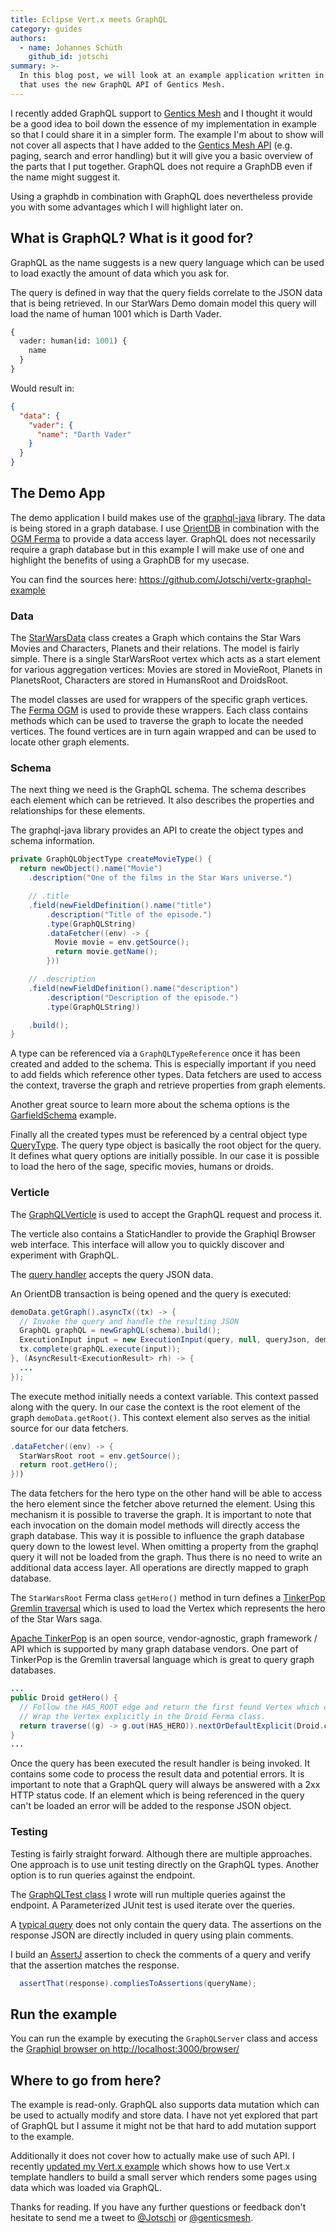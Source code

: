 ```yaml
---
title: Eclipse Vert.x meets GraphQL
category: guides
authors:
  - name: Johannes Schüth
    github_id: jotschi
summary: >-
  In this blog post, we will look at an example application written in Vert.x
  that uses the new GraphQL API of Gentics Mesh.
---
```



I recently added GraphQL support to [Gentics Mesh](https://github.com/gentics/mesh) and I thought it would be a good idea to boil down the essence of my implementation in example so that I could share it in a simpler form.
The example I'm about to show will not cover all aspects that I have added to the [Gentics Mesh API](https://getmesh.io/docs/beta/graphql.html) (e.g. paging, search and error handling) but it will give you a basic overview of the parts that I put together.
GraphQL does not require a GraphDB even if the name might suggest it.
 
Using a graphdb in combination with GraphQL does nevertheless provide you with some advantages which I will highlight later on.

## What is GraphQL? What is it good for?

GraphQL as the name suggests is a new query language which can be used to load exactly the amount of data which you ask for. 

The query is defined in way that the query fields correlate to the JSON data that is being retrieved. 
In our StarWars Demo domain model this query will load the name of human 1001 which is Darth Vader.

```graphql
{
  vader: human(id: 1001) {
    name
  }
}
```

Would result in:
```json
{
  "data": {
    "vader": {
      "name": "Darth Vader"
    }
  }
}
```

## The Demo App

The demo application I build makes use of the [graphql-java](https://github.com/graphql-java/graphql-java) library. The data is being stored in a graph database.
I use [OrientDB](http://orientdb.com/orientdb/) in combination with the [OGM Ferma](https://github.com/Syncleus/Ferma) to provide a data access layer.
GraphQL does not necessarily require a graph database but in this example I will make use of one and highlight the benefits of using a GraphDB for my usecase.

You can find the sources here: https://github.com/Jotschi/vertx-graphql-example

### Data

The [StarWarsData](https://github.com/Jotschi/vertx-graphql-example/blob/master/src/main/java/de/jotschi/vertx/data/StarWarsData.java) class creates a Graph which contains the Star Wars Movies and Characters, Planets and their relations.
The model is fairly simple. There is a single StarWarsRoot vertex which acts as a start element for various aggregation vertices: Movies are stored in MovieRoot, Planets in PlanetsRoot, Characters are stored in HumansRoot and DroidsRoot.

The model classes are used for wrappers of the specific graph vertices. The [Ferma OGM](http://syncleus.com/Ferma/) is used to provide these wrappers. Each class contains methods which can be used to traverse the graph to locate the needed vertices.
The found vertices are in turn again wrapped and can be used to locate other graph elements.

### Schema

The next thing we need is the GraphQL schema. The schema describes each element which can be retrieved. It also describes the properties and relationships for these elements.

The graphql-java library provides an API to create the object types and schema information.

```java
private GraphQLObjectType createMovieType() {
  return newObject().name("Movie")
    .description("One of the films in the Star Wars universe.")

    // .title
    .field(newFieldDefinition().name("title")
        .description("Title of the episode.")
        .type(GraphQLString)
        .dataFetcher((env) -> {
          Movie movie = env.getSource();
          return movie.getName();
        }))

    // .description
    .field(newFieldDefinition().name("description")
        .description("Description of the episode.")
        .type(GraphQLString))

    .build();
}
```

A type can be referenced via a `GraphQLTypeReference` once it has been created and added to the schema. This is especially important if you need to add fields which reference other types.
Data fetchers are used to access the context, traverse the graph and retrieve properties from graph elements.

Another great source to learn more about the schema options is the [GarfieldSchema](https://github.com/graphql-java/graphql-java/blob/master/src/test/groovy/graphql/GarfieldSchema.java) example.

Finally all the created types must be referenced by a central object type [QueryType](https://github.com/Jotschi/vertx-graphql-example/blob/master/src/main/java/de/jotschi/vertx/data/StarWarsSchema.java#L204).
The query type object is basically the root object for the query.
It defines what query options are initially possible. In our case it is possible to load the hero of the sage, specific movies, humans or droids.

### Verticle

The [GraphQLVerticle](https://github.com/Jotschi/vertx-graphql-example/blob/master/src/main/java/de/jotschi/vertx/GraphQLVerticle.java) is used to accept the GraphQL request and process it.

The verticle also contains a StaticHandler to provide the Graphiql Browser web interface. This interface will allow you to quickly discover and experiment with GraphQL.

The [query handler](https://github.com/Jotschi/vertx-graphql-example/blob/master/src/main/java/de/jotschi/vertx/GraphQLVerticle.java#L77) accepts the query JSON data. 

An OrientDB transaction is being opened and the query is executed:

```java
demoData.getGraph().asyncTx((tx) -> {
  // Invoke the query and handle the resulting JSON
  GraphQL graphQL = newGraphQL(schema).build();
  ExecutionInput input = new ExecutionInput(query, null, queryJson, demoData.getRoot(), extractVariables(queryJson));
  tx.complete(graphQL.execute(input));
}, (AsyncResult<ExecutionResult> rh) -> {
  ...
});
```

The execute method initially needs a context variable. This context passed along with the query.
In our case the context is the root element of the graph `demoData.getRoot()`.
This context element also serves as the initial source for our data fetchers.

```java
.dataFetcher((env) -> {
  StarWarsRoot root = env.getSource();
  return root.getHero();
}))
```

The data fetchers for the hero type on the other hand will be able to access the hero element since the fetcher above returned the element.
Using this mechanism it is possible to traverse the graph. It is important to note that each invocation on the domain model methods will directly access the graph database.
This way it is possible to influence the graph database query down to the lowest level. When omitting a property from the graphql query it will not be loaded from the graph.
Thus there is no need to write an additional data access layer. All operations are directly mapped to graph database.

The `StarWarsRoot` Ferma class `getHero()` method in turn defines a [TinkerPop Gremlin traversal](http://tinkerpop.apache.org/docs/3.3.0/tutorials/getting-started/#_graph_traversal_staying_simple) which is used to load the Vertex which represents the hero of the Star Wars saga.

<Alert info>

[Apache TinkerPop](http://tinkerpop.apache.org/) is an open source, vendor-agnostic, graph framework / API which is supported by many graph database vendors. 
One part of TinkerPop is the Gremlin traversal language which is great to query graph databases.

</Alert>

```java
...
public Droid getHero() {
  // Follow the HAS_ROOT edge and return the first found Vertex which could be found. 
  // Wrap the Vertex explicitly in the Droid Ferma class.  
  return traverse((g) -> g.out(HAS_HERO)).nextOrDefaultExplicit(Droid.class, null);
}
...
```

Once the query has been executed the result handler is being invoked. It contains some code to process the result data and potential errors.
It is important to note that a GraphQL query will always be answered with a 2xx HTTP status code.
If an element which is being referenced in the query can't be loaded an error will be added to the response JSON object.

### Testing

Testing is fairly straight forward. Although there are multiple approaches. One approach is to use unit testing directly on the GraphQL types. 
Another option is to run queries against the endpoint.  

The [GraphQLTest class](https://github.com/Jotschi/vertx-graphql-example/blob/master/src/test/java/de/jotschi/vertx/GraphQLTest.java) I wrote will run multiple queries against the endpoint.
A Parameterized JUnit test is used iterate over the queries.

A [typical query](https://github.com/Jotschi/vertx-graphql-example/blob/master/src/test/resources/graphql/full-query) does not only contain the query data.
The assertions on the response JSON are directly included in query using plain comments.

I build an [AssertJ](http://joel-costigliola.github.io/assertj/) assertion to check the comments of a query and verify that the assertion matches the response.
```java
  assertThat(response).compliesToAssertions(queryName);
```

## Run the example

You can run the example by executing the `GraphQLServer` class and access the [Graphiql browser on http://localhost:3000/browser/](http://localhost:3000/browser/?query=%7B%0A%20%20movies%20%7B%0A%20%20%20%20title%0A%20%20%7D%0A%20%20hero%20%7B%0A%20%20%20%20name%0A%20%20%7D%0A%7D%0A)

## Where to go from here?

The example is read-only. GraphQL also supports data mutation which can be used to actually modify and store data.
I have not yet explored that part of GraphQL but I assume it might not be that hard to add mutation support to the example.

Additionally it does not cover how to actually make use of such API. I recently [updated my Vert.x example](https://github.com/gentics/mesh-vertx-example/) which shows how to use Vert.x template handlers to build a small server which renders some pages using data which was loaded via GraphQL.

Thanks for reading. If you have any further questions or feedback don't hesitate to send me a tweet to [@Jotschi](https://twitter.com/Jotschi/) or [@genticsmesh](https://twitter.com/genticsmesh/).
